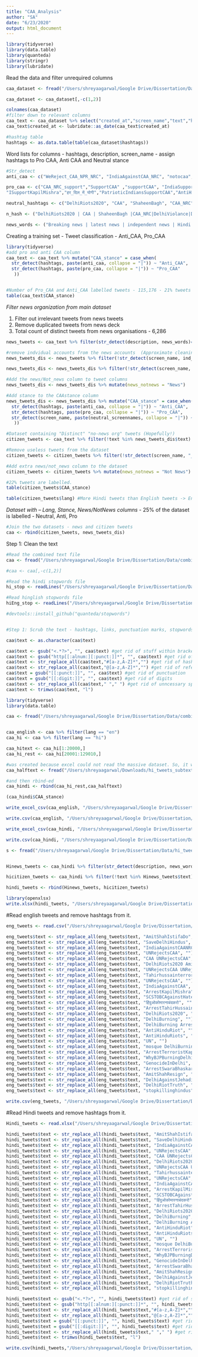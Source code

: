 ```yaml
---
title: "CAA_Analysis"
author: "SA"
date: "6/23/2020"
output: html_document
---
```


```r
library(tidyverse)
library(data.table)
library(quanteda)
library(stringr)
library(lubridate)

```

Read the data and filter unrequired columns 
```r
caa_dataset <- fread("/Users/shreyaagarwal/Google Drive/Dissertation/Data/unique_rows_hi_eng.csv")

caa_dataset <- caa_dataset[,-c(1,2)]

colnames(caa_dataset)
#filter down to relevant columns
caa_text <- caa_dataset %>% select("created_at","screen_name","text","hashtags", "source", "description", "lang")
caa_text$created_at <- lubridate::as_date(caa_text$created_at)

#hashtag table
hashtags <- as.data.table(table(caa_dataset$hashtags))
```

Word lists for columns - hashtags, description, screen_name
- assign hashtags to Pro CAA, Anti CAA and Neutral stance
```r
#Str_detect
anti_caa <- c("WeReject_CAA_NPR_NRC", "IndiaAgainstCAA_NRC", "notocaa", "kagaj_nahi_dikhayenge", "Anti_CAA","शाहीनबाग_जीतेगा_मोदी_हारेगा","UNRejectsCAA","IndiaAgainstCAA","AmitShahIstifaDo","RejectCAA","IndiaAgainstCAA_NRC_NPR","ArrestKapilMishra","SCSTOBC_Against_Hate", "CrimesAgainstHumanity","HinduTerror")

pro_caa <- c("CAA_NRC_support","SupportCAA" ,"supportCAA", "IndiaSupportsCAA_NRC", "Pro_CAA", "शाहीन_बाग_हारेगा_देश_जितेंगा","IAmIndianISupportCAA","IStandWithKapilMishra","SaveDelhiHindus","हिंदुओ_को_मारना_बंद_करो",
"ISupportKapilMishra","हर_दिल_में_योगी","PatrioticIndiansSupportCAA","AntiHinduRI", "Anti CAA agitators killed", "Tahir_hussain_terrorist", "ISupportKapilMishra")

neutral_hashtags <- c("DelhiRiots2020", "CAA", "ShaheenBagh", "CAA_NRC", "DelhiViolance", "Delhigenocide", "Jafrabad", "CitizenshipAmendmentBill", "ShaheenBaghProtests", "DelhiCAAClashes", "CAAProtests", "CAAProtest", "CitizenshipAmendmentAct", "DelhiBurning", "CitizenshipAmendmentBill2019", "CitizenshipAct", "caa", "shaheenbaghs","DelhiPolice", "Kashmir", "AmulyaLeona", "Karnataka", "Aligarh")

n_hash <- ("DelhiRiots2020 | CAA | ShaheenBagh |CAA_NRC|DelhiViolance|Delhigenocide|Jafrabad|CitizenshipAmendmentBill|ShaheenBaghProtests|DelhiCAAClashes|CAAProtests|CAAProtest| CitizenshipAmendmentAct|DelhiBurning|CitizenshipAmendmentBill2019|CitizenshipAct|caa|shaheenbaghs")

news_words <- ("Breaking news | latest news | independent news | Hindi News | digital news | news agency | leading news | online news | Kadak news | News Services | news follow | AJ+ is news |daily news | presenting news |news agency | Regional news | Asianetnews | international news |news channel| source on news| global news | news ticker | commentary news | Deccan Chronicle | Democracy Express | instant news | The Economic Times| Indian news | FinancialExpress | word in news | news website | news")
```


Creating a training set - Tweet classification - Anti_CAA, Pro_CAA
```r
library(tidyverse)
#add pro and anti CAA column
caa_text <- caa_text %>% mutate("CAA_stance" = case_when(
  str_detect(hashtags, paste(anti_caa, collapse = "|")) ~ "Anti_CAA",
  str_detect(hashtags, paste(pro_caa, collapse = "|")) ~ "Pro_CAA"
   ))


#Number of Pro_CAA and Anti_CAA labelled tweets - 115,176 - 21% tweets are labelled.
table(caa_text$CAA_stance)

```

*Filter news organization from main dataset*

1. Filter out irrelevant tweets from news tweets 
2. Remove duplicated tweets from news deck
3. Total count of distinct tweets from news organisations - 6,286

```r

news_tweets <- caa_text %>% filter(str_detect(description, news_words)==TRUE) %>% distinct(text, .keep_all = TRUE)

#remove indvidual accounts from the news accounts  (Approximate cleaning)
news_tweets_dis <- news_tweets %>% filter(!str_detect(screen_name, ind_screen_name)==TRUE)

news_tweets_dis <- news_tweets_dis %>% filter(!str_detect(screen_name, ind_screen)==TRUE)

#Add the news/Not_news column to tweet columns
news_tweets_dis <- news_tweets_dis %>% mutate(news_notnews = "News")

#Add stance to the CAAstance column
news_tweets_dis <- news_tweets_dis %>% mutate("CAA_stance" = case_when(
  str_detect(hashtags, paste(anti_caa, collapse = "|")) ~ "Anti_CAA",
  str_detect(hashtags, paste(pro_caa, collapse = "|")) ~ "Pro_CAA",
  str_detect(screen_name, paste(neutral_screennames, collapse = "|")) ~ "Neutral"
   ))

```


```r

#Dataset containing "Distinct" "no-news org" tweets (Hopefully!)
citizen_tweets <- caa_text %>% filter(!text %in% news_tweets_dis$text) %>% distinct(text, .keep_all = TRUE)

#Remove useless tweets from the dataset
citizen_tweets <- citizen_tweets %>% filter(!str_detect(screen_name, "_cricketkeeda")==TRUE)

#Add extra news/not_news column to the dataset
citizen_tweets <- citizen_tweets %>% mutate(news_notnews = "Not News")

#22% tweets are labelled.
table(citizen_tweets$CAA_stance) 

table(citizen_tweets$lang) #More Hindi tweets than English tweets -> En:Hi : 44:56 ratio

```

*Dataset with -- Lang, Stance, News/NotNews columns* - 25% of the dataset is labelled - Neutral, Anti, Pro
```r

#Join the two datasets - news and citizen tweets 
caa <- rbind(citizen_tweets, news_tweets_dis) 

```

Step 1: Clean the text
```r
#Read the combined text file
caa <- fread("/Users/shreyaagarwal/Google Drive/Dissertation/Data/combined_news_citizen_tweets.csv", header = TRUE)

#caa <- caa[,-c(1,2)]

#Read the hindi stopwords file
hi_stop <- readLines("/Users/shreyaagarwal/Google Drive/Dissertation/Data/final_stopwords.txt", encoding = "UTF-8")

#Read hinglish stopwords file
hiEng_stop <- readLines("/Users/shreyaagarwal/Google Drive/Dissertation/Data/hinglish_stopwords.txt")

#devtools::install_github("quanteda/stopwords")


#Step 1: Scrub the text - hashtags, links, punctuation marks, stopwords, help words

caa$text <- as.character(caa$text)

caa$text <- gsub("<.*?>", "", caa$text) #get rid of stuff within brackets
caa$text <- gsub("http[[:alnum:][:punct:]]*", "", caa$text) #get rid of links and punctuation
caa$text <- str_replace_all(caa$text,"#[a-z,A-Z]*","") #get rid of hashtags
caa$text <- str_replace_all(caa$text,"@[a-z,A-Z]*","") #get rid of references of other screen names
caa$text = gsub("[[:punct:]]", "", caa$text) #get rid of punctuation
caa$text = gsub("[[:digit:]]", "", caa$text) #get rid of digits
caa$text <- str_replace_all(caa$text," "," ") #get rid of unncessary space
caa$text <- trimws(caa$text, "l")
```


```r

library(tidyverse)
library(data.table)

caa <- fread("/Users/shreyaagarwal/Google Drive/Dissertation/Data/combined_news_citizen_filtered.csv")


caa_english <- caa %>% filter(lang == "en")
caa_hi <- caa %>% filter(lang == "hi")

caa_hitext <- caa_hi[1:20000,] 
caa_hi_rest <- caa_hi[20001:129010,]

#was created because excel could not read the massive dataset. So, it was split into 20:80.
caa_halftext <- fread("/Users/shreyaagarwal/Downloads/hi_tweets_subtext - hi_tweets_subtext.csv")

#and then rbind-ed
caa_hindi <- rbind(caa_hi_rest,caa_halftext)

(caa_hindi$CAA_stance)

write_excel_csv(caa_english, "/Users/shreyaagarwal/Google Drive/Dissertation/Data/english_tweets.csv")

write.csv(caa_english, "/Users/shreyaagarwal/Google Drive/Dissertation/Data/english_tweets.csv", fileEncoding = "UTF-8")

write_excel_csv(caa_hindi, "/Users/shreyaagarwal/Google Drive/Dissertation/Data/hindi_tweets.csv")

write.csv(caa_hindi, "/Users/shreyaagarwal/Google Drive/Dissertation/Data/hi_tweets.csv")

s <- fread("/Users/shreyaagarwal/Google Drive/Dissertation/Data/hi_tweets.csv", header = TRUE)



```

```r


Hinews_tweets <- caa_hindi %>% filter(str_detect(description, news_words)==TRUE) %>% distinct(text, .keep_all = TRUE)

hicitizen_tweets <- caa_hindi %>% filter(!text %in% Hinews_tweets$text) %>% distinct(text, .keep_all = TRUE)

hindi_tweets <- rbind(Hinews_tweets, hicitizen_tweets)

library(openxlsx)
write.xlsx(hindi_tweets, "/Users/shreyaagarwal/Google Drive/Dissertation/Data/hi_tweets1.xlsx")
```

#Read english tweets and remove hashtags from it.
```r
eng_tweets <- read.csv("/Users/shreyaagarwal/Google Drive/Dissertation/Data/english_tweets123 copy.csv", header = TRUE)

eng_tweets$text <- str_replace_all(eng_tweets$text, "AmitShahIstifaDo", "")
eng_tweets$text <- str_replace_all(eng_tweets$text, "SaveDelhiHindus", "")
eng_tweets$text <- str_replace_all(eng_tweets$text, "IndiaAgainstCAANRC", "")
eng_tweets$text <- str_replace_all(eng_tweets$text, "UNRejectsCAA", "")
eng_tweets$text <- str_replace_all(eng_tweets$text, "CAA UNRejectsCAA", "")
eng_tweets$text <- str_replace_all(eng_tweets$text, "DelhiRiots2020 AmitShahIstifaDo", "")
eng_tweets$text <- str_replace_all(eng_tweets$text, "UNRejectsCAA UNRejectsCAA", "")
eng_tweets$text <- str_replace_all(eng_tweets$text, "Tahirhussainterrorist", "")
eng_tweets$text <- str_replace_all(eng_tweets$text, "UNRejectsCAA", "")
eng_tweets$text <- str_replace_all(eng_tweets$text, "IndiaAgainstCAA", "")
eng_tweets$text <- str_replace_all(eng_tweets$text, "ArrestKapilMishra", "")
eng_tweets$text <- str_replace_all(eng_tweets$text, "SCSTOBCAgainstHate", "")
eng_tweets$text <- str_replace_all(eng_tweets$text, "हिंदुओकोमारनाबंदकरो", "")
eng_tweets$text <- str_replace_all(eng_tweets$text, "ArrestTahirHussain", "")
eng_tweets$text <- str_replace_all(eng_tweets$text, "DelhiRiots2020", "")
eng_tweets$text <- str_replace_all(eng_tweets$text, "DelhiBurning", "")
eng_tweets$text <- str_replace_all(eng_tweets$text, "DelhiBurning ArrestTerroristKapilMishra", "")
eng_tweets$text <- str_replace_all(eng_tweets$text, "AntiHinduRiot", "")
eng_tweets$text <- str_replace_all(eng_tweets$text, "AntiHinduRiots", "")
eng_tweets$text <- str_replace_all(eng_tweets$text, "UN", "")
eng_tweets$text <- str_replace_all(eng_tweets$text, "mosque DelhiBurning ArrestTerroristKapilMishra", "")
eng_tweets$text <- str_replace_all(eng_tweets$text, "ArrestTerroristKapilMishra", "")
eng_tweets$text <- str_replace_all(eng_tweets$text, "WhyBJPBurningDelhi", "")
eng_tweets$text <- str_replace_all(eng_tweets$text, "GenocideInDelhi", "")
eng_tweets$text <- str_replace_all(eng_tweets$text, "ArrestSwaraBhaskar", "")
eng_tweets$text <- str_replace_all(eng_tweets$text, "AmitShahResign", "")
eng_tweets$text <- str_replace_all(eng_tweets$text, "DelhiAgainstJehadiViolence", "")
eng_tweets$text <- str_replace_all(eng_tweets$text, "DelhiRiotTruth", "")
eng_tweets$text <- str_replace_all(eng_tweets$text, "stopkillinghindus", "")

write.csv(eng_tweets, "/Users/shreyaagarwal/Google Drive/Dissertation/Data/english_tweets123 copy.csv", fileEncoding = "UTF-8")
```

#Read Hindi tweets and remove hashtags from it.
```r
Hindi_tweets <- read.xlsx("/Users/shreyaagarwal/Google Drive/Dissertation/Data/hi_tweets1.xlsx")
```

```r
hindi_tweets$text <- str_replace_all(hindi_tweets$text, "AmitShahIstifaDo", "")
hindi_tweets$text <- str_replace_all(hindi_tweets$text, "SaveDelhiHindus", "")
hindi_tweets$text <- str_replace_all(hindi_tweets$text, "IndiaAgainstCAANRC", "")
hindi_tweets$text <- str_replace_all(hindi_tweets$text, "UNRejectsCAA", "")
hindi_tweets$text <- str_replace_all(hindi_tweets$text, "CAA UNRejectsCAA", "")
hindi_tweets$text <- str_replace_all(hindi_tweets$text, "DelhiRiots2020 AmitShahIstifaDo", "")
hindi_tweets$text <- str_replace_all(hindi_tweets$text, "UNRejectsCAA UNRejectsCAA", "")
hindi_tweets$text <- str_replace_all(hindi_tweets$text, "Tahirhussainterrorist", "")
hindi_tweets$text <- str_replace_all(hindi_tweets$text, "UNRejectsCAA", "")
hindi_tweets$text <- str_replace_all(hindi_tweets$text, "IndiaAgainstCAA", "")
hindi_tweets$text <- str_replace_all(hindi_tweets$text, "ArrestKapilMishra", "")
hindi_tweets$text <- str_replace_all(hindi_tweets$text, "SCSTOBCAgainstHate", "")
hindi_tweets$text <- str_replace_all(hindi_tweets$text, "हिंदुओकोमारनाबंदकरो", "")
hindi_tweets$text <- str_replace_all(hindi_tweets$text, "ArrestTahirHussain", "")
hindi_tweets$text <- str_replace_all(hindi_tweets$text, "DelhiRiots2020", "")
hindi_tweets$text <- str_replace_all(hindi_tweets$text, "DelhiBurning", "")
hindi_tweets$text <- str_replace_all(hindi_tweets$text, "DelhiBurning ArrestTerroristKapilMishra", "")
hindi_tweets$text <- str_replace_all(hindi_tweets$text, "AntiHinduRiot", "")
hindi_tweets$text <- str_replace_all(hindi_tweets$text, "AntiHinduRiots", "")
hindi_tweets$text <- str_replace_all(hindi_tweets$text, "UN", "")
hindi_tweets$text <- str_replace_all(hindi_tweets$text, "mosque DelhiBurning ArrestTerroristKapilMishra", "")
hindi_tweets$text <- str_replace_all(hindi_tweets$text, "ArrestTerroristKapilMishra", "")
hindi_tweets$text <- str_replace_all(hindi_tweets$text, "WhyBJPBurningDelhi", "")
hindi_tweets$text <- str_replace_all(hindi_tweets$text, "GenocideInDelhi", "")
hindi_tweets$text <- str_replace_all(hindi_tweets$text, "ArrestSwaraBhaskar", "")
hindi_tweets$text <- str_replace_all(hindi_tweets$text, "AmitShahResign", "")
hindi_tweets$text <- str_replace_all(hindi_tweets$text, "DelhiAgainstJehadiViolence", "")
hindi_tweets$text <- str_replace_all(hindi_tweets$text, "DelhiRiotTruth", "")
hindi_tweets$text <- str_replace_all(hindi_tweets$text, "stopkillinghindus", "")

```

```r
hindi_tweets$text <- gsub("<.*?>", "", hindi_tweets$text) #get rid of stuff within brackets
hindi_tweets$text <- gsub("http[[:alnum:][:punct:]]*", "", hindi_tweets$text) #get rid of links and punctuation
hindi_tweets$text <- str_replace_all(hindi_tweets$text,"#[a-z,A-Z]*","") #get rid of hashtags
hindi_tweets$text <- str_replace_all(hindi_tweets$text,"@[a-z,A-Z]*","") #get rid of references of other screen names
hindi_tweets$text = gsub("[[:punct:]]", "", hindi_tweets$text) #get rid of punctuation
hindi_tweets$text = gsub("[[:digit:]]", "", hindi_tweets$text) #get rid of digits
hindi_tweets$text <- str_replace_all(hindi_tweets$text," "," ") #get rid of unncessary space
hindi_tweets$text <- trimws(hindi_tweets$text, "l")

```

```r
write.csv(hindi_tweets,"/Users/shreyaagarwal/Google Drive/Dissertation/Data/hi_tweets1.csv")
```

